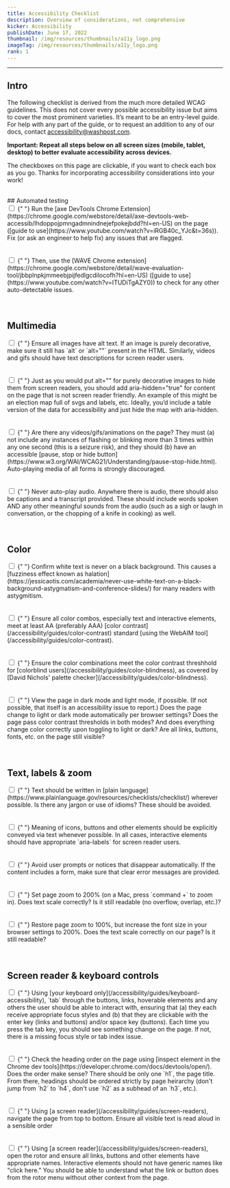 ```yaml
---
title: Accessibility Checklist
description: Overview of considerations, not comprehensive
kicker: Accessibility
publishDate: June 17, 2022
thumbnail: /img/resources/thumbnails/a11y_logo.png
imageTag: /img/resources/thumbnails/a11y_logo.png
rank: 1
---
```


---

## Intro

The following checklist is derived from the much more detailed WCAG guidelines. This does not cover every possible accessibility issue but aims to cover the most prominent varieties. It’s meant to be an entry-level guide. For help with any part of the guide, or to request an addition to any of our docs, contact accessibility@washpost.com.

**Important: Repeat all steps below on all screen sizes (mobile, tablet, desktop) to better evaluate accessibility across devices.**

The checkboxes on this page are clickable, if you want to check each box as you go. Thanks for incorporating accessibility considerations into your work!

<br />
## Automated testing

<form action="/action_page.php">
  <div style={{ display: "flex", alignItems: "flex-start" }}>
    <input
      type="checkbox"
      id="1"
      name="checkbox 1"
      style={{ marginRight: "12px" }}
    />
    <label for="1" style={{ display: "inline-block" }}>
      {" "}
      Run the [axe DevTools Chrome Extension](https://chrome.google.com/webstore/detail/axe-devtools-web-accessib/lhdoppojpmngadmnindnejefpokejbdd?hl=en-US)
      on the page ([guide to use](https://www.youtube.com/watch?v=iRGB40c_YJc&t=36s)).
      Fix (or ask an engineer to help fix) any issues that are flagged.
    </label>
  </div>
  <br />
  <br />
  <div style={{ display: "flex", alignItems: "flex-start" }}>
    <input
      type="checkbox"
      id="1"
      name="checkbox 1"
      style={{ marginRight: "12px" }}
    />
    <label for="1" style={{ display: "inline-block" }}>
      {" "}
      Then, use the [WAVE Chrome extension](https://chrome.google.com/webstore/detail/wave-evaluation-tool/jbbplnpkjmmeebjpijfedlgcdilocofh?hl=en-US)
      ([guide to use](https://www.youtube.com/watch?v=ITUDiTgAZY0)) to check for
      any other auto-detectable issues.
    </label>
  </div>
  <br />
  <br />
</form>

## Multimedia

<form action="/action_page.php">
  <div style={{ display: "flex", alignItems: "flex-start" }}>
    <input
      type="checkbox"
      id="2"
      name="checkbox 2"
      style={{ marginRight: "12px" }}
    />
    <label for="2" style={{ display: "inline-block" }}>
      {" "}
      Ensure all images have alt text. If an image is purely decorative, make sure
      it still has `alt` or `alt=""` present in the HTML. Similarly, videos and gifs
      should have text descriptions for screen reader users.
    </label>
  </div>
  <br />
  <br />
  <div style={{ display: "flex", alignItems: "flex-start" }}>
    <input
      type="checkbox"
      id="3"
      name="checkbox 3"
      style={{ marginRight: "12px" }}
    />
    <label for="3" style={{ display: "inline-block" }}>
      {" "}
      Just as you would put alt="" for purely decorative images to hide them from
      screen readers, you should add aria-hidden="true" for content on the page that
      is not screen reader friendly. An example of this might be an election map
      full of svgs and labels, etc. Ideally, you’d include a table version of the
      data for accessibility and just hide the map with aria-hidden.
    </label>
  </div>
  <br />
  <br />
  <div style={{ display: "flex", alignItems: "flex-start" }}>
    <input
      type="checkbox"
      id="4"
      name="checkbox 4"
      style={{ marginRight: "12px" }}
    />
    <label for="4" style={{ display: "inline-block" }}>
      {" "}
      Are there any videos/gifs/animations on the page? They must (a) not include
      any instances of flashing or blinking more than 3 times within any one second
      (this is a seizure risk), and they should (b) have an accessible [pause, stop
      or hide button](https://www.w3.org/WAI/WCAG21/Understanding/pause-stop-hide.html).
      Auto-playing media of all forms is strongly discouraged.
    </label>
  </div>
  <br />
  <br />
  <div style={{ display: "flex", alignItems: "flex-start" }}>
    <input
      type="checkbox"
      id="5"
      name="checkbox 5"
      style={{ marginRight: "12px" }}
    />
    <label for="5" style={{ display: "inline-block" }}>
      {" "}
      Never auto-play audio. Anywhere there is audio, there should also be captions
      and a transcript provided. These should include words spoken AND any other
      meaningful sounds from the audio (such as a sigh or laugh in conversation,
      or the chopping of a knife in cooking) as well.
    </label>
  </div>
  <br />
  <br />
</form>

## Color

<form action="/action_page.php">
  <div style={{ display: "flex", alignItems: "flex-start" }}>
    <input
      type="checkbox"
      id="6"
      name="checkbox 6"
      style={{ marginRight: "12px" }}
    />
    <label for="6" style={{ display: "inline-block" }}>
      {" "}
      Confirm white text is never on a black background. This causes a [fuzziness
      effect known as halation](https://jessicaotis.com/academia/never-use-white-text-on-a-black-background-astygmatism-and-conference-slides/)
      for many readers with astygmitism.
    </label>
  </div>
  <br />
  <br />
  <div style={{ display: "flex", alignItems: "flex-start" }}>
    <input
      type="checkbox"
      id="7"
      name="checkbox 7"
      style={{ marginRight: "12px" }}
    />
    <label for="7" style={{ display: "inline-block" }}>
      {" "}
      Ensure all color combos, especially text and interactive elements, meet at
      least AA (preferably AAA) [color contrast](/accessibility/guides/color-contrast)
      standard [using the WebAIM tool](/accessibility/guides/color-contrast).
    </label>
  </div>
  <br />
  <br />
  <div style={{ display: "flex", alignItems: "flex-start" }}>
    <input
      type="checkbox"
      id="8"
      name="checkbox 8"
      style={{ marginRight: "12px" }}
    />
    <label for="8" style={{ display: "inline-block" }}>
      {" "}
      Ensure the color combinations meet the color contrast threshhold for [colorblind
      users](/accessibility/guides/color-blindness), as covered by [David Nichols'
      palette checker](/accessibility/guides/color-blindness).
    </label>
  </div>
  <br />
  <br />
  <div style={{ display: "flex", alignItems: "flex-start" }}>
    <input
      type="checkbox"
      id="9"
      name="checkbox 9"
      style={{ marginRight: "12px" }}
    />
    <label for="9" style={{ display: "inline-block" }}>
      {" "}
      View the page in dark mode and light mode, if possible. (If not possible, that
      itself is an accessibility issue to report.) Does the page change to light
      or dark mode automatically per browser settings? Does the page pass color contrast
      thresholds in both modes? And does everything change color correctly upon toggling
      to light or dark? Are all links, buttons, fonts, etc. on the page still visible?
    </label>
  </div>
  <br />
  <br />
</form>

## Text, labels & zoom

<form action="/action_page.php">
  <div style={{ display: "flex", alignItems: "flex-start" }}>
    <input
      type="checkbox"
      id="10"
      name="checkbox 10"
      style={{ marginRight: "12px" }}
    />
    <label for="10" style={{ display: "inline-block" }}>
      {" "}
      Text should be written in [plain language](https://www.plainlanguage.gov/resources/checklists/checklist/)
      wherever possible. Is there any jargon or use of idioms? These should be avoided.
    </label>
  </div>
  <br />
  <br />
  <div style={{ display: "flex", alignItems: "flex-start" }}>
    <input
      type="checkbox"
      id="11"
      name="checkbox 11"
      style={{ marginRight: "12px" }}
    />
    <label for="11" style={{ display: "inline-block" }}>
      {" "}
      Meaning of icons, buttons and other elements should be explicitly conveyed
      via text whenever possible. In all cases, interactive elements should have
      appropriate `aria-labels` for screen reader users.
    </label>
  </div>
  <br />
  <br />
  <div style={{ display: "flex", alignItems: "flex-start" }}>
    <input
      type="checkbox"
      id="12"
      name="checkbox 12"
      style={{ marginRight: "12px" }}
    />
    <label for="12" style={{ display: "inline-block" }}>
      {" "}
      Avoid user prompts or notices that disappear automatically. If the content
      includes a form, make sure that clear error messages are provided.
    </label>
  </div>
  <br />
  <br />
  <div style={{ display: "flex", alignItems: "flex-start" }}>
    <input
      type="checkbox"
      id="13"
      name="checkbox 13"
      style={{ marginRight: "12px" }}
    />
    <label for="13" style={{ display: "inline-block" }}>
      {" "}
      Set page zoom to 200% (on a Mac, press `command +` to zoom in). Does text scale
      correctly? Is it still readable (no overflow, overlap, etc.)?
    </label>
  </div>
  <br />
  <br />
  <div style={{ display: "flex", alignItems: "flex-start" }}>
    <input
      type="checkbox"
      id="14"
      name="checkbox 14"
      style={{ marginRight: "12px" }}
    />
    <label for="14" style={{ display: "inline-block" }}>
      {" "}
      Restore page zoom to 100%, but increase the font size in your browser settings
      to 200%. Does the text scale correctly on our page? Is it still readable?
    </label>
  </div>
  <br />
  <br />
</form>

## Screen reader & keyboard controls

<form action="/action_page.php">
  <div style={{ display: "flex", alignItems: "flex-start" }}>
    <input
      type="checkbox"
      id="15"
      name="checkbox 15"
      style={{ marginRight: "12px" }}
    />
    <label for="15" style={{ display: "inline-block" }}>
      {" "}
      Using [your keyboard only](/accessibility/guides/keyboard-accessibility), `tab`
      through the buttons, links, hoverable elements and any others the user should
      be able to interact with, ensuring that (a) they each receive appropriate focus
      styles and (b) that they are clickable with the enter key (links and buttons)
      and/or space key (buttons). Each time you press the tab key, you should see
      something change on the page. If not, there is a missing focus style or tab
      index issue.
    </label>
  </div>
  <br />
  <br />
  <div style={{ display: "flex", alignItems: "flex-start" }}>
    <input
      type="checkbox"
      id="16"
      name="checkbox 16"
      style={{ marginRight: "12px" }}
    />
    <label for="16" style={{ display: "inline-block" }}>
      {" "}
      Check the heading order on the page using [inspect element in the Chrome dev
      tools](https://developer.chrome.com/docs/devtools/open/). Does the order make
      sense? There should be only one `h1`, the page title. From there, headings
      should be ordered strictly by page heirarchy (don't jump from `h2` to `h4`,
      don't use `h2` as a subhead of an `h3`, etc.).
    </label>
  </div>
  <br />
  <br />
  <div style={{ display: "flex", alignItems: "flex-start" }}>
    <input
      type="checkbox"
      id="17"
      name="checkbox 17"
      style={{ marginRight: "12px" }}
    />
    <label for="17" style={{ display: "inline-block" }}>
      {" "}
      Using [a screen reader](/accessibility/guides/screen-readers), navigate the
      page from top to bottom. Ensure all visible text is read aloud in a sensible
      order
    </label>
  </div>
  <br />
  <br />
  <div style={{ display: "flex", alignItems: "flex-start" }}>
    <input
      type="checkbox"
      id="18"
      name="checkbox 18"
      style={{ marginRight: "12px" }}
    />
    <label for="18">
      {" "}
      Using [a screen reader](/accessibility/guides/screen-readers), open the rotor
      and ensure all links, buttons and other elements have appropriate names. Interactive
      elements should not have generic names like "click here." You should be able
      to understand what the link or button does from the rotor menu without other
      context from the page.
    </label>
  </div>
</form>
